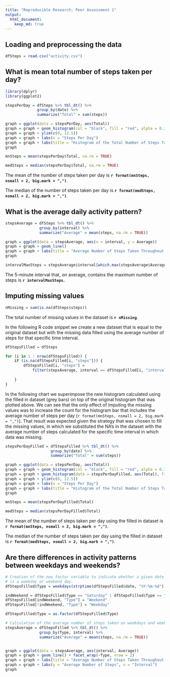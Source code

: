 ```yaml
---
title: "Reproducible Research: Peer Assessment 1"
output: 
  html_document:
    keep_md: true
---
```



## Loading and preprocessing the data

```r
dfSteps = read.csv("activity.csv")
```
## What is mean total number of steps taken per day?

```r
library(dplyr)
library(ggplot2)

stepsPerDay = dfSteps %>% tbl_dt() %>% 
              group_by(date) %>% 
              summarize("Total" = sum(steps))

graph = ggplot(data = stepsPerDay, aes(Total))
graph = graph + geom_histogram(col = "black", fill = "red", alpha = 0.3, na.rm = TRUE)
graph = graph + ylim(c(0, 12.5))
graph = graph + labs(x = "Steps Per Day")
graph = graph + labs(title = "Histogram of the Total Number of Steps Taken Each Day")
graph

mnSteps = mean(stepsPerDay$Total, na.rm = TRUE)

medSteps = median(stepsPerDay$Total, na.rm = TRUE)
```
The mean of the number of steps taken per day is **`r format(mnSteps, nsmall = 2, big.mark = ",")`**.

The median of the number of steps taken per day is **`r format(medSteps, nsmall = 2, big.mark = ",")`**.



## What is the average daily activity pattern?

```r
stepsAverage = dfSteps %>% tbl_dt() %>% 
               group_by(interval) %>% 
               summarize("Average" = mean(steps, na.rm = TRUE))

graph = ggplot(data = stepsAverage, aes(x = interval, y = Average))
graph = graph + geom_line()
graph = graph + labs(title = "Average Number of Steps Taken Throughout the Day")
graph

intervalMaxSteps = stepsAverage$interval[which.max(stepsAverage$Average)]
```

The 5-minute interval that, on average, contains the maximum number of steps is **`r intervalMaxSteps`.**

## Imputing missing values

```r
nMissing = sum(is.na(dfSteps$steps))
```

The total number of missing values in the dataset is **`r nMissing`**.

In the following R code snippet we create a new dataset that is equal to the original dataset but with the missing data filled using the average number of steps for that specific time interval.

```r
dfStepsFilled = dfSteps

for (i in 1 : nrow(dfStepsFilled)) {
    if (is.na(dfStepsFilled[i, "steps"])) {
        dfStepsFilled[i, "steps"] = 
            filter(stepsAverage, interval == dfStepsFilled[i, "interval"])$Average
        
    }
}
```

In the following chart we superimpose the new histogram calculated using the filled in dataset (grey bars) on top of the original histogram that was plotted above. We can see that the only effect of imputing the missing values was to increase the count for the histogram bar that includes the average number of steps per day (`r format(mnSteps, nsmall = 2, big.mark = ",")`). That result was expected given the strategy that was chosen to fill the missing values, in which we substituted the NA's in the dataset with the average number of steps calculated for the specific time interval in which data was missing.

```r

stepsPerDayFilled = dfStepsFilled %>% tbl_dt() %>% 
                    group_by(date) %>% 
                    summarize("Total" = sum(steps))

graph = ggplot(data = stepsPerDay, aes(Total))
graph = graph + geom_histogram(col = "black", fill = "red", alpha = 0.3, na.rm = TRUE)
graph = graph + geom_histogram(data = stepsPerDayFilled, aes(Total), fill = "black", alpha = 0.3)
graph = graph + ylim(c(0, 12.5))
graph = graph + labs(x = "Steps Per Day")
graph = graph + labs(title = "Histogram of the Total Number of Steps Taken Each Day")
graph

mnSteps = mean(stepsPerDayFilled$Total)

medSteps = median(stepsPerDayFilled$Total)

```

The mean of the number of steps taken per day using the filled in dataset is **`r format(mnSteps, nsmall = 2, big.mark = ",")`**.

The median of the number of steps taken per day using the filled in dataset is **`r format(medSteps, nsmall = 2, big.mark = ",")`**.

## Are there differences in activity patterns between weekdays and weekends?

```r
# Creation of the new factor variable to indicate whether a given date 
# is a weekday or weekend day.
dfStepsFilled$Type = weekdays(strptime(dfStepsFilled$date, "%Y-%m-%d"))

indWeekend = dfStepsFilled$Type == "Saturday" | dfStepsFilled$Type == "Sunday"
dfStepsFilled[indWeekend, "Type"] = "Weekend"
dfStepsFilled[!indWeekend, "Type"] = "Weekday"

dfStepsFilled$Type = as.factor(dfStepsFilled$Type)

# Calculation of the average number of steps taken on weekdays and weekends
stepsAverage = dfStepsFilled %>% tbl_dt() %>% 
               group_by(Type, interval) %>% 
               summarize("Average" = mean(steps, na.rm = TRUE))


graph = ggplot(data = stepsAverage, aes(interval, Average))
graph = graph + geom_line() + facet_wrap(~Type, nrow = 2)
graph = graph + labs(title = "Average Number of Steps Taken Throughout the Day")
graph = graph + labs(y = "Average Number of Steps", x = "Interval")
graph
```
